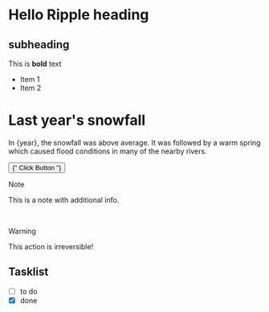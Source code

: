 
# Hello Ripple heading

## subheading 
This is **bold** text

- Item 1
- Item 2

# Last year's snowfall

In {year}, the snowfall was above average.
It was followed by a warm spring which caused
flood conditions in many of the nearby rivers.

<Button>{" Click Button "}</Button>


> [!NOTE]
> This is a note with additional info.


<br />

> [!WARNING]
> This action is irreversible!

## Tasklist

* [ ] to do
* [x] done